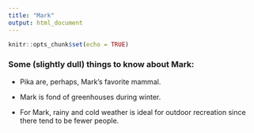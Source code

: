 ```yaml
---
title: "Mark"
output: html_document
---
```


```r
knitr::opts_chunk$set(echo = TRUE)
```

### Some (slightly dull) things to know about Mark:

* Pika are, perhaps, Mark's favorite mammal.

* Mark is fond of greenhouses during winter.

* For Mark, rainy and cold weather is ideal for outdoor recreation since there tend to be fewer people.
